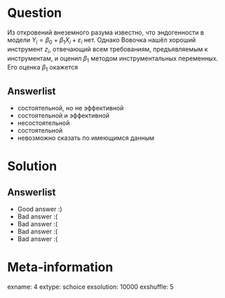 Question
========
Из откровений внеземного разума известно, что эндогенности в модели $Y_i = \beta_0 + \beta_1 X_i + \varepsilon_i$ нет. Однако Вовочка нашёл хороший инструмент $z_i$, отвечающий всем требованиям, предъявляемым к инструментам, и оценил $\beta_1$ методом инструментальных переменных. Его оценка $\beta_1$ окажется



Answerlist
----------
*  состоятельной, но не эффективной
*  состоятельной и эффективной
*  несостоятельной
*  состоятельной
*  невозможно сказать по имеющимся данным

Solution
========

Answerlist
----------
*  Good answer :)
*  Bad answer :(
*  Bad answer :(
*  Bad answer :(
*  Bad answer :(

Meta-information
================
exname: 4
extype: schoice
exsolution: 10000
exshuffle: 5
